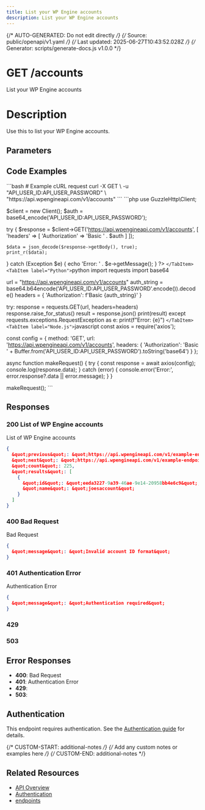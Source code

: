 ```yaml
---
title: List your WP Engine accounts
description: List your WP Engine accounts
---
```


{/* AUTO-GENERATED: Do not edit directly */}
{/* Source: public/openapi/v1.yaml */}
{/* Last updated: 2025-06-27T10:43:52.028Z */}
{/* Generator: scripts/generate-docs.js v1.0.0 */}


# GET /accounts

List your WP Engine accounts

# Description
Use this to list your WP Engine accounts.



## Parameters




## Code Examples

<Tabs>
  <TabItem label="cURL">
    ```bash
    # Example cURL request
curl -X GET \
  -u "API_USER_ID:API_USER_PASSWORD" \
  "https://api.wpengineapi.com/v1/accounts"
    ```
  </TabItem>
  <TabItem label="PHP">
    ```php
    <?php
// Example PHP request using GuzzleHttp
require_once 'vendor/autoload.php';

use GuzzleHttp\Client;

$client = new Client();
$auth = base64_encode('API_USER_ID:API_USER_PASSWORD');

try {
    $response = $client->GET('https://api.wpengineapi.com/v1/accounts', [
        'headers' => [
            'Authorization' => 'Basic ' . $auth
        ]
    ]);
    
    $data = json_decode($response->getBody(), true);
    print_r($data);
} catch (Exception $e) {
    echo 'Error: ' . $e->getMessage();
}
?>
    ```
  </TabItem>
  <TabItem label="Python">
    ```python
    import requests
import base64

url = "https://api.wpengineapi.com/v1/accounts"
auth_string = base64.b64encode('API_USER_ID:API_USER_PASSWORD'.encode()).decode()
headers = {
    'Authorization': f'Basic {auth_string}'
}

try:
    response = requests.GET(url, headers=headers)
    response.raise_for_status()
    result = response.json()
    print(result)
except requests.exceptions.RequestException as e:
    print(f"Error: {e}")
    ```
  </TabItem>
  <TabItem label="Node.js">
    ```javascript
    const axios = require('axios');

const config = {
  method: 'GET',
  url: 'https://api.wpengineapi.com/v1/accounts',
  headers: {
    'Authorization': 'Basic ' + Buffer.from('API_USER_ID:API_USER_PASSWORD').toString('base64')
  }
};

async function makeRequest() {
  try {
    const response = await axios(config);
    console.log(response.data);
  } catch (error) {
    console.error('Error:', error.response?.data || error.message);
  }
}

makeRequest();
    ```
  </TabItem>
</Tabs>


## Responses

### 200 List of WP Engine accounts

List of WP Engine accounts

```json
{
  &quot;previous&quot;: &quot;https://api.wpengineapi.com/v1/example-endpoint?limit&#x3D;100&amp;offset&#x3D;0&quot;,
  &quot;next&quot;: &quot;https://api.wpengineapi.com/v1/example-endpoint?limit&#x3D;100&amp;offset&#x3D;200&quot;,
  &quot;count&quot;: 225,
  &quot;results&quot;: [
    {
      &quot;id&quot;: &quot;eeda3227-9a39-46ae-9e14-20958bb4e6c9&quot;,
      &quot;name&quot;: &quot;joesaccount&quot;
    }
  ]
}
```

### 400 Bad Request

Bad Request

```json
{
  &quot;message&quot;: &quot;Invalid account ID format&quot;
}
```

### 401 Authentication Error

Authentication Error

```json
{
  &quot;message&quot;: &quot;Authentication required&quot;
}
```

### 429 



### 503 




## Error Responses

- **400**: Bad Request
- **401**: Authentication Error
- **429**: 
- **503**: 

## Authentication

This endpoint requires authentication. See the [Authentication guide](/api-reference/authentication/) for details.

{/* CUSTOM-START: additional-notes */}
{/* Add any custom notes or examples here */}
{/* CUSTOM-END: additional-notes */}

## Related Resources

- [API Overview](/api-reference/overview/)
- [Authentication](/api-reference/authentication/)
- [ endpoints](/api-reference/endpoints//)

